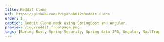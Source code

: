 ---
title: Reddit Clone
url: https://github.com/Priyansh012/Reddit-Clone
order: 1
caption: Reddit Clone made using SpringBoot and Angular.
preview: /img/reddit_frontpage.png
tags: [Spring Boot, Spring Security, Spring Data JPA, Angular, MailTrap]
---
